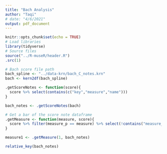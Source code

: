 ```yaml
---
title: "Bach Analysis"
author: "Taqi"
# date: "4/6/2021"
output: pdf_document
---
```


```r
knitr::opts_chunk$set(echo = TRUE)
# Load libraries
library(tidyverse)
# Source files
source("../R-museR/header.R")
.src(1)
```

```r
# Bach score file path
bach_spline <- "../data-krn/bach_C_notes.krn"
bach <- kern2df(bach_spline)
```

```r
.getScoreNotes <- function(score){
  score %>% select(contains(c("key","measure","name")))
}
```

```r
bach_notes <- .getScoreNotes(bach)
```

```r
# Get a bar of the score note dataframe
.getMeasure <- function(measure, score){
  score %>% filter(measure_p == measure) %>% select(!contains("measure_p"))
}
```

```r
measure1 <- .getMeasure(1, bach_notes)
```

```r
relative_key(bach_notes)
```

